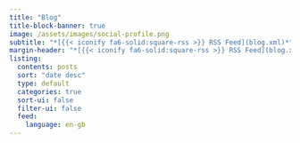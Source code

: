 ```yaml
---
title: "Blog"
title-block-banner: true
image: /assets/images/social-profile.png
subtitle: "*[{{< iconify fa6-solid:square-rss >}} RSS Feed](blog.xml)*"
margin-header: "*[{{< iconify fa6-solid:square-rss >}} RSS Feed](blog.xml)*"
listing:
  contents: posts
  sort: "date desc"
  type: default
  categories: true
  sort-ui: false
  filter-ui: false
  feed:
    language: en-gb
---
```

